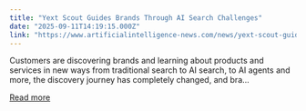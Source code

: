 ```yaml
---
title: "Yext Scout Guides Brands Through AI Search Challenges"
date: "2025-09-11T14:19:15.000Z"
link: "https://www.artificialintelligence-news.com/news/yext-scout-guides-brands-through-ai-search-challenges/"
---
```


Customers are discovering brands and learning about products and services in new ways from traditional search to AI search, to AI agents and more, the discovery journey has completely changed, and bra...

[Read more](https://www.artificialintelligence-news.com/news/yext-scout-guides-brands-through-ai-search-challenges/)
